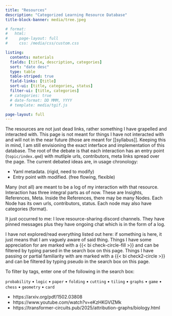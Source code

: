 ```yaml
---
title: "Resources"
description: "Categorized Learning Resource Database"
title-block-banner: media/tree.jpeg

# format:
#   html:
#     page-layout: full
#     css: /media/css/custom.css

listing:
  contents: materials
  fields: [title, description, categories]
  sort: "date desc"
  type: table
  table-striped: true
  field-links: [title]
  sort-ui: [title, categories, status]
  filter-ui: [title, categories]
  # categories: true
  # date-format: DD MMM, YYYY
  # template: media/tgif.js

page-layout: full
---
```


::: {.column-margin}
The resources are not just dead links, rather something I have grapelled and interacted with. This page is not meant for things I have not interacted with and will not in the near future (those are meant for [[syllabus]]. Keeping this in mind, I am still envisioning the exact interface and implementation of this database. The root of the debate is that each interaction has an entry point (`topic/index.qmd`) with mutliple urls, contributors, meta links spread over the page. The current debated ideas are, in usage chronology:

- Yaml metadata. (rigid, need to modify)
- Entry point with modified. (free flowing, flexible)
:::

Many (not all) are meant to be a log of my interaction with that resource. Interaction has three integral parts as of now. These are Insights, References, Meta. Inside the References, there may be many Nodes. Each Node has its own urls, contributors, status. Each node may also have categories (format).

It just occurred to me: I love resource-sharing discord channels. They have pinned messages plus they have ongoing chat which is in the form of a log.

::: {.callout-note appearance="simple" icon=false}
I have not explored/read everything listed out here: if something is here, it just means that I am vaguely aware of said thing. Things I have some appreciation for are marked with a {{< bi check-circle-fill >}} and can be filtered by typing parsed in the search box on this page. Things I have passing or partial familiarity with are marked with a {{< bi check2-circle >}}  and can be filtered by typing pseudo in the search box on this page.

To filter by tags, enter one of the following in the search box: 

`probability`  • `logic`  • `paper`  • `folding`  • `cutting`  • `tiling`  • `graphs`  • `game`  • `chess`  • `geometry`  • `card` 
:::

- https://arxiv.org/pdf/1502.03808
- https://www.youtube.com/watch?v=eKzHKGVIZMk
- https://transformer-circuits.pub/2025/attribution-graphs/biology.html
<p>&nbsp;</p>

<style type="text/css">
  #hyvor-talk-view{display:none;}
</style>
